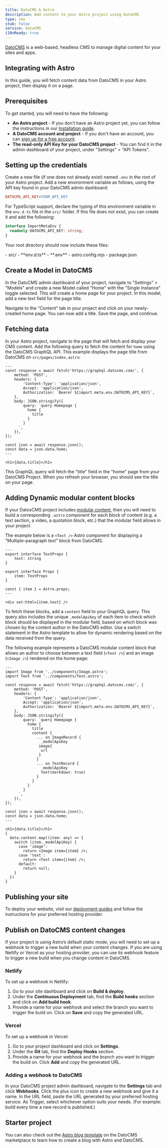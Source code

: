 ```yaml
---
title: DatoCMS & Astro
description: Add content to your Astro project using DatoCMS
type: cms
stub: false
service: DatoCMS
i18nReady: true
---
```


[DatoCMS](https://datocms.com/) is a web-based, headless CMS to manage digital content for your sites and apps.

## Integrating with Astro

In this guide, you will fetch content data from DatoCMS in your Astro project, then display it on a page.

## Prerequisites

To get started, you will need to have the following:

- **An Astro project** - If you don’t have an Astro project yet, you can follow the instructions in our [Installation guide](/en/install/auto/).
- **A DatoCMS account and project** - If you don't have an account, you can [sign up for a free account](https://dashboard.datocms.com/signup).
- **The read-only API Key for your DatoCMS project** - You can find it in the admin dashboard of your project, under "Settings" > "API Tokens".

## Setting up the credentials

Create a new file (if one does not already exist) named `.env` in the root of your Astro project. Add a new environment variable as follows, using the API key found in your DatoCMS admin dashboard: 

```ini title=".env"
DATOCMS_API_KEY=YOUR_API_KEY
```

For TypeScript support, declare the typing of this environment variable in the `env.d.ts` file in the `src/` folder. If this file does not exist, you can create it and add the following:

```ts title="src/env.d.ts"
interface ImportMetaEnv {
  readonly DATOCMS_API_KEY: string;
}
```


Your root directory should now include these files:

<FileTree title="Project Structure">
- src/
  - **env.d.ts**
- **.env**
- astro.config.mjs
- package.json
</FileTree>

## Create a Model in DatoCMS

In the DatoCMS admin dashboard of your project, navigate to "Settings" > "Models" and create a new Model called "Home" with the "Single Instance" toggle selected. This will create a home page for your project. In this model, add a new text field for the page title.

Navigate to the "Content" tab in your project and click on your newly-created home page. You can now add a title. Save the page, and continue.

## Fetching data

In your Astro project, navigate to the page that will fetch and display your CMS content. Add the following query to fetch the content for `home` using the DatoCMS GraphQL API. This example displays the page title from DatoCMS on `src/pages/index.astro`:

```astro title="src/pages/index.astro"
---
const response = await fetch('https://graphql.datocms.com/', {
	method: 'POST',
	headers: {
		'Content-Type': 'application/json',
		Accept: 'application/json',
		Authorization: `Bearer ${import.meta.env.DATOCMS_API_KEY}`,
	},
	body: JSON.stringify({
		query: `query Homepage {
          home {
            title
          }
        }
      `,
	}),
});

const json = await response.json();
const data = json.data.home;
---

<h1>{data.title}</h1>

```

This GraphQL query will fetch the "title" field in the "home" page from your DatoCMS Project. When you refresh your browser, you should see the title on your page.

## Adding Dynamic modular content blocks

If your DatosCMS project includes [modular content](https://www.datocms.com/docs/content-modelling/modular-content), then you will need to build a corresponding `.astro` component for each block of content (e.g. a text section, a video, a quotation block, etc.) that the modular field allows in your project.

The example below is a `<Text />` Astro component for displaying a "Multiple-paragraph text" block from DatoCMS. 

```astro title="src/components/Text.astro"
---
export interface TextProps {
	text: string
}

export interface Props {
	item: TextProps
}

const { item } = Astro.props;
---

<div set:html={item.text} />

```
To fetch these blocks, add a `content` field to your GraphQL query. This query also includes the unique `_modelApiKey` of each item to check which block should be displayed in the modular field, based on which block was chosen by the content author in the DatoCMS editor. Use a switch statement in the Astro template to allow for dynamic rendering based on the data received from the query.

The following example represents a DatoCMS modular content block that allows an author to choose between a text field (`<Text />`) and an image (`<Image />`) rendered on the home page:

```astro title="src/pages/index.astro" ins={1,2, 16-27, 39-50}
---
import Image from '../components/Image.astro';
import Text from '../components/Text.astro';

const response = await fetch('https://graphql.datocms.com/', {
	method: 'POST',
	headers: {
		'Content-Type': 'application/json',
		Accept: 'application/json',
		Authorization: `Bearer ${import.meta.env.DATOCMS_API_KEY}`,
	},
	body: JSON.stringify({
		query: `query Homepage {
          home {
            title
            content {
              ... on ImageRecord {
                _modelApiKey
               image{
                url
               }
              }
              ... on TextRecord {
                _modelApiKey
                text(markdown: true)
              }
            }
          }
        }
      `,
	}),
});

const json = await response.json();
const data = json.data.home;
---

<h1>{data.title}</h1>
{
  data.content.map((item: any) => {
    switch (item._modelApiKey) {
      case 'image':
        return <Image item={item} />;
      case 'text':
        return <Text item={item} />;
      default:
        return null;
    }
  })
}

```


## Publishing your site

To deploy your website, visit our [deployment guides](/en/guides/deploy/) and follow the instructions for your preferred hosting provider.

## Publish on DatoCMS content changes

If your project is using Astro’s default static mode, you will need to set up a webhook to trigger a new build when your content changes. If you are using Netlify or Vercel as your hosting provider, you can use its webhook feature to trigger a new build when you change content in DatoCMS.

### Netlify

To set up a webhook in Netlify:

1. Go to your site dashboard and click on **Build & deploy**.
2. Under the **Continuous Deployment** tab, find the **Build hooks** section and click on **Add build hook**.
3. Provide a name for your webhook and select the branch you want to trigger the build on. Click on **Save** and copy the generated URL.

### Vercel

To set up a webhook in Vercel:

1. Go to your project dashboard and click on **Settings**.
2. Under the **Git** tab, find the **Deploy Hooks** section.
3. Provide a name for your webhook and the branch you want to trigger the build on. Click **Add** and copy the generated URL.

### Adding a webhook to DatoCMS

In your DatoCMS project admin dashboard, navigate to the **Settings** tab and click **Webhooks**. Click the plus icon to create a new webhook and give it a name. In the URL field, paste the URL generated by your preferred hosting service. As Trigger, select whichever option suits your needs. (For example: build every time a new record is published.)

## Starter project
You can also check out the [Astro blog template](https://www.datocms.com/marketplace/starters/astro-template-blog) on the DatoCMS marketplace to learn how to create a blog with Astro and DatoCMS.
